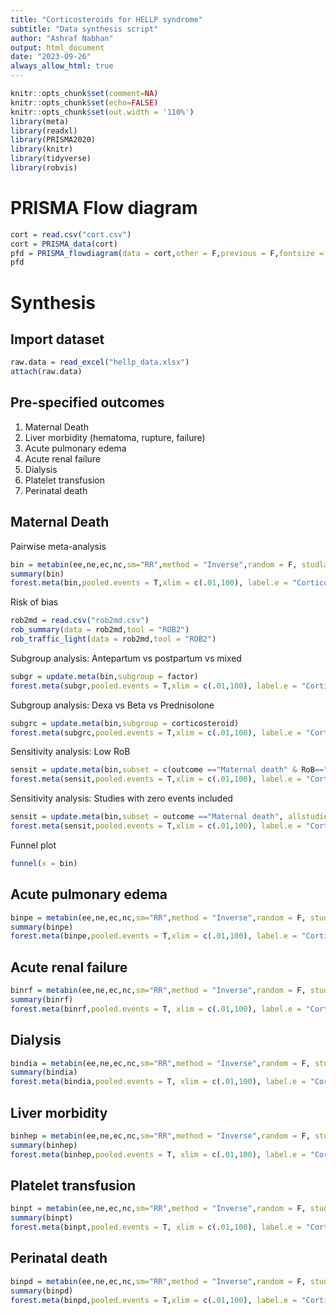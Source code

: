 ```yaml
---
title: "Corticosteroids for HELLP syndrome"
subtitle: "Data synthesis script"
author: "Ashraf Nabhan"
output: html_document
date: "2023-09-26"
always_allow_html: true
---
```


```r
knitr::opts_chunk$set(comment=NA)
knitr::opts_chunk$set(echo=FALSE)
knitr::opts_chunk$set(out.width = '110%')
library(meta)
library(readxl)
library(PRISMA2020)
library(knitr)
library(tidyverse)
library(robvis)
```

# PRISMA Flow diagram

```r
cort = read.csv("cort.csv") 
cort = PRISMA_data(cort) 
pfd = PRISMA_flowdiagram(data = cort,other = F,previous = F,fontsize = 12)
pfd
```


# Synthesis

## Import dataset

```r
raw.data = read_excel("hellp_data.xlsx") 
attach(raw.data)
```

## Pre-specified outcomes

1.  Maternal Death
2.  Liver morbidity (hematoma, rupture, failure)
3.  Acute pulmonary edema
4.  Acute renal failure
5.  Dialysis
6.  Platelet transfusion
7.  Perinatal death

## Maternal Death

Pairwise meta-analysis

```r
bin = metabin(ee,ne,ec,nc,sm="RR",method = "Inverse",random = F, studlab = id,subset = c(outcome =="Maternal death")) 
summary(bin) 
forest.meta(bin,pooled.events = T,xlim = c(.01,100), label.e = "Corticosteroids",label.c = "Placebo",just = "left", test.overall.common = T,colgap.left = ".5cm", fontsize = 7)
```

Risk of bias

```r
rob2md = read.csv("rob2md.csv") 
rob_summary(data = rob2md,tool = "ROB2")
rob_traffic_light(data = rob2md,tool = "ROB2")
```


Subgroup analysis: Antepartum vs postpartum vs mixed

```r
subgr = update.meta(bin,subgroup = factor) 
forest.meta(subgr,pooled.events = T,xlim = c(.01,100), label.e = "Corticosteroids",label.c = "Placebo",just = "left", test.overall.common = T,colgap.left = ".5cm",col.subgroup = "black", fontsize = 7)
```

Subgroup analysis: Dexa vs Beta vs Prednisolone

```r
subgrc = update.meta(bin,subgroup = corticosteroid) 
forest.meta(subgrc,pooled.events = T,xlim = c(.01,100), label.e = "Corticosteroids",label.c = "Placebo",just = "left", test.overall.common = T,colgap.left = ".5cm",col.subgroup = "black", fontsize = 7)
```

Sensitivity analysis: Low RoB

```r
sensit = update.meta(bin,subset = c(outcome =="Maternal death" & RoB=="low"))
forest.meta(sensit,pooled.events = T,xlim = c(.01,100), label.e = "Corticosteroids",label.c = "Placebo",just = "left", test.overall.common = T,colgap.left = ".5cm", fontsize = 7)
```

Sensitivity analysis: Studies with zero events included

```r
sensit = update.meta(bin,subset = outcome =="Maternal death", allstudies = T)
forest.meta(sensit,pooled.events = T,xlim = c(.01,100), label.e = "Corticosteroids",label.c = "Placebo",just = "left", test.overall.common = T,colgap.left = ".5cm", fontsize = 7)
```

Funnel plot

```r
funnel(x = bin)
```

## Acute pulmonary edema

```r
binpe = metabin(ee,ne,ec,nc,sm="RR",method = "Inverse",random = F, studlab = id,subset = c(outcome =="Maternal pulmonary edema")) 
summary(binpe) 
forest.meta(binpe,pooled.events = T,xlim = c(.01,100), label.e = "Corticosteroids",label.c = "Placebo",just = "left", test.overall.common = T,colgap.left = ".5cm", fontsize = 7)
```

## Acute renal failure

```r
binrf = metabin(ee,ne,ec,nc,sm="RR",method = "Inverse",random = F, studlab = id,subset = c(outcome =="Maternal renal failure")) 
summary(binrf)
forest.meta(binrf,pooled.events = T, xlim = c(.01,100), label.e = "Corticosteroids",label.c = "Placebo",just = "left", test.overall.common = T,colgap.left = ".5cm", fontsize = 7)
```

## Dialysis

```r
bindia = metabin(ee,ne,ec,nc,sm="RR",method = "Inverse",random = F, studlab = id,subset = c(zero =="F" & outcome =="Dialysis")) 
summary(bindia)
forest.meta(bindia,pooled.events = T, xlim = c(.01,100), label.e = "Corticosteroids",label.c = "Placebo",just = "left", test.overall.common = T,colgap.left = ".5cm", fontsize = 7)
```

## Liver morbidity

```r
binhep = metabin(ee,ne,ec,nc,sm="RR",method = "Inverse",random = F, studlab = id,subset = c(outcome =="Maternal liver morbidity")) 
summary(binhep) 
forest.meta(binhep,pooled.events = T, xlim = c(.01,100), label.e = "Corticosteroids",label.c = "Placebo",just = "left", test.overall.common = T,colgap.left = ".5cm", fontsize = 7)
```

## Platelet transfusion

```r
binpt = metabin(ee,ne,ec,nc,sm="RR",method = "Inverse",random = F, studlab = id,subset = c(outcome =="Platelet transfusion")) 
summary(binpt) 
forest.meta(binpt,pooled.events = T, xlim = c(.01,100), label.e = "Corticosteroids",label.c = "Placebo",just = "left", test.overall.common = T,colgap.left = ".5cm", fontsize = 7)
```

## Perinatal death

```r
binpd = metabin(ee,ne,ec,nc,sm="RR",method = "Inverse",random = F, studlab = id,subset = c(outcome =="Perinatal death")) 
summary(binpd)
forest.meta(binpd,pooled.events = T,xlim = c(.01,100), label.e = "Corticosteroids",label.c = "Placebo",just = "left", test.overall.common = T,colgap.left = ".5cm", fontsize = 7)
```
